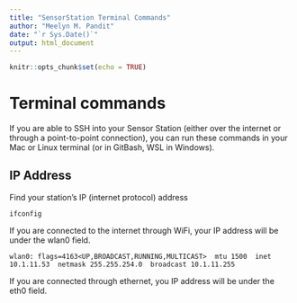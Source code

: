 ```yaml
---
title: "SensorStation Terminal Commands"
author: "Meelyn M. Pandit"
date: "`r Sys.Date()`"
output: html_document
---
```


```r
knitr::opts_chunk$set(echo = TRUE)
```

# Terminal commands

If you are able to SSH into your Sensor Station (either over the internet or through a point-to-point connection), you can run these commands in your Mac or Linux terminal (or in GitBash, WSL in Windows).

## IP Address

Find your station's IP (internet protocol) address

```ifconfig```

If you are connected to the internet through WiFi, your IP address will be under the wlan0 field.

 ```wlan0: flags=4163<UP,BROADCAST,RUNNING,MULTICAST>  mtu 1500
 inet 10.1.11.53  netmask 255.255.254.0  broadcast 10.1.11.255```

If you are connected through ethernet, you IP address will be under the eth0 field.


